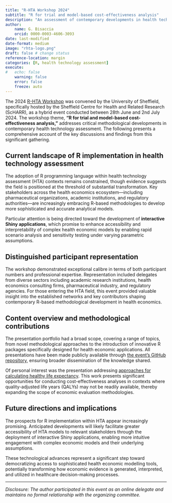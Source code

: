 ```yaml
---
title: "R-HTA Workshop 2024"
subtitle: "R for trial and model-based cost-effectiveness analysis"
description: "An assessment of contemporary developments in health technology assessment methodology"
author: 
    name: G. Bisaccia
    orcid: 0000-0003-4606-3093
date: last-modified
date-format: medium
image: "rhta-logo.png"
draft: false # change status
reference-location: margin
categories: [R, health technology assessment]
execute:
#   echo: false
    warning: false
    error: false
    freeze: auto
---
```


The 2024 [R-HTA Workshop](https://r-hta.org/events/workshop/2024/) was convened by the University of Sheffield, specifically hosted by the Sheffield Centre for Health and Related Research (ScHARR), as a hybrid event conducted between 28th June and 2nd July 2024. The workshop theme, **"R for trial and model-based cost-effectiveness analysis,"** addresses critical methodological developments in contemporary health technology assessment. The following presents a comprehensive account of the key discussions and findings from this significant gathering.

## Current landscape of R implementation in health technology assessment

The adoption of R programming language within health technology assessment (HTA) contexts remains constrained, though evidence suggests the field is positioned at the threshold of substantial transformation. Key stakeholders across the health economics ecosystem—including pharmaceutical organizations, academic institutions, and regulatory authorities—are increasingly embracing R-based methodologies to develop more sophisticated and accurate analytical models. 

Particular attention is being directed toward the development of **interactive Shiny applications**, which promise to enhance accessibility and interpretability of complex health economic models by enabling rapid scenario analysis and sensitivity testing under varying parametric assumptions.

## Distinguished participant representation

The workshop demonstrated exceptional calibre in terms of both participant numbers and professional expertise. Representation included delegates from diverse sectors including academic research institutions, health economics consulting firms, pharmaceutical industry, and regulatory agencies. For those entering the HTA field, this event provided valuable insight into the established networks and key contributors shaping contemporary R-based methodological development in health economics.

## Content overview and methodological contributions

The presentation portfolio had a broad scope, covering a range of topics, from novel methodological approaches to the introduction of innovative R packages specifically designed for health economic applications. All presentations have been made publicly available through [the event's GitHub repository](https://github.com/r-hta/r-hta-workshop-2024), ensuring broader dissemination of the knowledge shared.

Of personal interest was the presentation addressing [approaches for calculating healthy life expectancy](https://github.com/r-hta/r-hta-workshop-2024/blob/main/content/Methods%20for%20estimating%20Healthy%20Life%20Expectancy%20-%20LCP_Pijper_Kettle.pdf). This work presents significant opportunities for conducting cost-effectiveness analyses in contexts where quality-adjusted life years (QALYs) may not be readily available, thereby expanding the scope of economic evaluation methodologies.

## Future directions and implications

The prospects for R implementation within HTA appear increasingly promising. Anticipated developments will likely facilitate greater accessibility of HTA models to relevant stakeholders through the deployment of interactive Shiny applications, enabling more intuitive engagement with complex economic models and their underlying assumptions.

These technological advances represent a significant step toward democratizing access to sophisticated health economic modelling tools, potentially transforming how economic evidence is generated, interpreted, and utilized in healthcare decision-making processes.

---

*Disclosure: The author participated in this event as an online delegate and maintains no formal relationship with the organizing committee.*